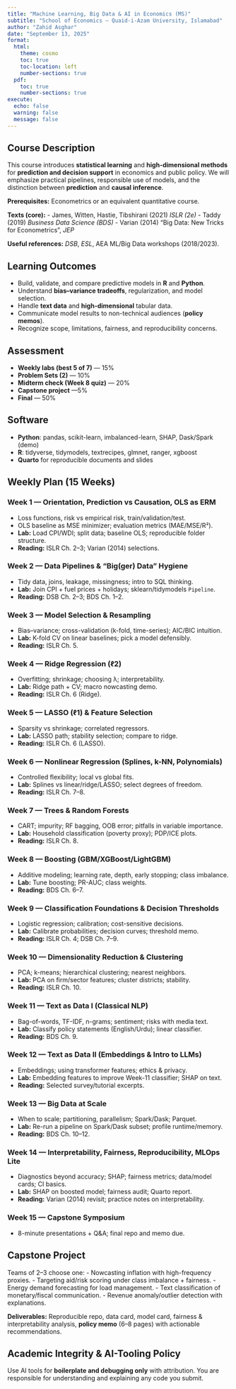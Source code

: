 ```yaml
---
title: "Machine Learning, Big Data & AI in Economics (MS)"
subtitle: "School of Economics — Quaid-i-Azam University, Islamabad"
author: "Zahid Asghar"
date: "September 13, 2025"
format:
  html:
    theme: cosmo
    toc: true
    toc-location: left
    number-sections: true
  pdf:
    toc: true
    number-sections: true
execute:
  echo: false
  warning: false
  message: false
---
```


## Course Description
This course introduces **statistical learning** and **high-dimensional methods** for **prediction and decision support** in economics and public policy. We will emphasize practical pipelines, responsible use of models, and the distinction between **prediction** and **causal inference**.

**Prerequisites:** Econometrics or an equivalent quantitative course.

**Texts (core):**
- James, Witten, Hastie, Tibshirani (2021) *ISLR (2e)*
- Taddy (2019) *Business Data Science (BDS)*
- Varian (2014) "Big Data: New Tricks for Econometrics", *JEP*

**Useful references:** *DSB*, *ESL*, AEA ML/Big Data workshops (2018/2023).

## Learning Outcomes
- Build, validate, and compare predictive models in **R** and **Python**.
- Understand **bias–variance tradeoffs**, regularization, and model selection.
- Handle **text data** and **high-dimensional** tabular data.
- Communicate model results to non-technical audiences (**policy memos**).
- Recognize scope, limitations, fairness, and reproducibility concerns.

## Assessment
- **Weekly labs (best 5 of 7)** — 15%
- **Problem Sets (2)** — 10%
- **Midterm check (Week 8 quiz)** — 20%
- **Capstone project** —5%
- **Final** — 50%

## Software
- **Python**: pandas, scikit-learn, imbalanced-learn, SHAP, Dask/Spark (demo)
- **R**: tidyverse, tidymodels, textrecipes, glmnet, ranger, xgboost
- **Quarto** for reproducible documents and slides

## Weekly Plan (15 Weeks)

### Week 1 — Orientation, Prediction vs Causation, OLS as ERM
- Loss functions, risk vs empirical risk, train/validation/test.
- OLS baseline as MSE minimizer; evaluation metrics (MAE/MSE/R²).
- **Lab:** Load CPI/WDI; split data; baseline OLS; reproducible folder structure.
- **Reading:** ISLR Ch. 2–3; Varian (2014) selections.

### Week 2 — Data Pipelines & “Big(ger) Data” Hygiene
- Tidy data, joins, leakage, missingness; intro to SQL thinking.
- **Lab:** Join CPI + fuel prices + holidays; sklearn/tidymodels `Pipeline`.
- **Reading:** DSB Ch. 2–3; BDS Ch. 1–2.

### Week 3 — Model Selection & Resampling
- Bias–variance; cross-validation (k-fold, time-series); AIC/BIC intuition.
- **Lab:** K-fold CV on linear baselines; pick a model defensibly.
- **Reading:** ISLR Ch. 5.

### Week 4 — Ridge Regression (ℓ2)
- Overfitting; shrinkage; choosing λ; interpretability.
- **Lab:** Ridge path + CV; macro nowcasting demo.
- **Reading:** ISLR Ch. 6 (Ridge).

### Week 5 — LASSO (ℓ1) & Feature Selection
- Sparsity vs shrinkage; correlated regressors.
- **Lab:** LASSO path; stability selection; compare to ridge.
- **Reading:** ISLR Ch. 6 (LASSO).

### Week 6 — Nonlinear Regression (Splines, k-NN, Polynomials)
- Controlled flexibility; local vs global fits.
- **Lab:** Splines vs linear/ridge/LASSO; select degrees of freedom.
- **Reading:** ISLR Ch. 7–8.

### Week 7 — Trees & Random Forests
- CART; impurity; RF bagging, OOB error; pitfalls in variable importance.
- **Lab:** Household classification (poverty proxy); PDP/ICE plots.
- **Reading:** ISLR Ch. 8.

### Week 8 — Boosting (GBM/XGBoost/LightGBM)
- Additive modeling; learning rate, depth, early stopping; class imbalance.
- **Lab:** Tune boosting; PR-AUC; class weights.
- **Reading:** BDS Ch. 6–7.

### Week 9 — Classification Foundations & Decision Thresholds
- Logistic regression; calibration; cost-sensitive decisions.
- **Lab:** Calibrate probabilities; decision curves; threshold memo.
- **Reading:** ISLR Ch. 4; DSB Ch. 7–9.

### Week 10 — Dimensionality Reduction & Clustering
- PCA; k-means; hierarchical clustering; nearest neighbors.
- **Lab:** PCA on firm/sector features; cluster districts; stability.
- **Reading:** ISLR Ch. 10.

### Week 11 — Text as Data I (Classical NLP)
- Bag-of-words, TF-IDF, n-grams; sentiment; risks with media text.
- **Lab:** Classify policy statements (English/Urdu); linear classifier.
- **Reading:** BDS Ch. 9.

### Week 12 — Text as Data II (Embeddings & Intro to LLMs)
- Embeddings; using transformer features; ethics & privacy.
- **Lab:** Embedding features to improve Week-11 classifier; SHAP on text.
- **Reading:** Selected survey/tutorial excerpts.

### Week 13 — Big Data at Scale
- When to scale; partitioning, parallelism; Spark/Dask; Parquet.
- **Lab:** Re-run a pipeline on Spark/Dask subset; profile runtime/memory.
- **Reading:** BDS Ch. 10–12.

### Week 14 — Interpretability, Fairness, Reproducibility, MLOps Lite
- Diagnostics beyond accuracy; SHAP; fairness metrics; data/model cards; CI basics.
- **Lab:** SHAP on boosted model; fairness audit; Quarto report.
- **Reading:** Varian (2014) revisit; practice notes on interpretability.

### Week 15 — Capstone Symposium
- 8-minute presentations + Q&A; final repo and memo due.

## Capstone Project
Teams of 2–3 choose one:
- Nowcasting inflation with high-frequency proxies.
- Targeting aid/risk scoring under class imbalance + fairness.
- Energy demand forecasting for load management.
- Text classification of monetary/fiscal communication.
- Revenue anomaly/outlier detection with explanations.

**Deliverables:** Reproducible repo, data card, model card, fairness & interpretability analysis, **policy memo** (6–8 pages) with actionable recommendations.

## Academic Integrity & AI-Tooling Policy
Use AI tools for **boilerplate and debugging only** with attribution. You are responsible for understanding and explaining any code you submit.